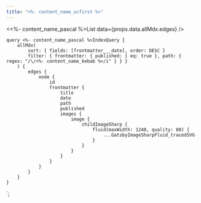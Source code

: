 ```yaml
---
title: "<%- content_name_ucfirst %>"
---
```



<Container>

<<%- content_name_pascal %>List data={props.data.allMdx.edges} />

</Container>

    query <%- content_name_pascal %>IndexQuery {
        allMdx(
            sort: { fields: [frontmatter___date], order: DESC }
            filter: { frontmatter: { published: { eq: true }, path: { regex: "/\/<%- content_name_kebab %>/i" } } }
        ) {
            edges {
                node {
                    id
                    frontmatter {
                        title
                        date
                        path
                        published
                        images {
                            image {
                                childImageSharp {
                                    fluid(maxWidth: 1240, quality: 80) {
                                        ...GatsbyImageSharpFluid_tracedSVG
                                    }
                                }
                            }
                        }
                    }
                }
            }
        }
    }
`;
